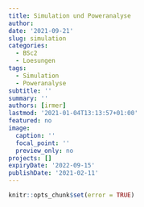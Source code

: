 ```yaml
---
title: Simulation und Poweranalyse
author: 
date: '2021-09-21'
slug: simulation
categories:
  - BSc2
  - Loesungen
tags:
  - Simulation
  - Poweranalyse
subtitle: ''
summary: ''
authors: [irmer]
lastmod: '2021-01-04T13:13:57+01:00'
featured: no
image:
  caption: ''
  focal_point: ''
  preview_only: no
projects: []
expiryDate: '2022-09-15'
publishDate: '2021-02-11'
---
```


```r
knitr::opts_chunk$set(error = TRUE)
```

